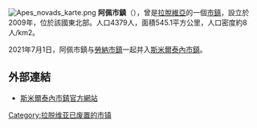 [[File:Apes_novads_karte.png|right]]
'''阿佩市鎮'''（{{lang-lv|Apes novads}}），曾是[[拉脫維亞|拉脫維亞]]的一個[[拉脫維亞行政區劃|市鎮]]，設立於2009年，位於該國東北部。人口4379人，面積545.1平方公里，人口密度約8人/km2。

2021年7月1日，阿佩市鎮与[[勞納市鎮|勞納市鎮]]一起并入[[斯米爾泰內市鎮|斯米爾泰內市鎮]]。

==外部連結==
* [https://smiltene.lv/ 斯米爾泰內市鎮官方網站] {{Wayback|url=https://smiltene.lv/ |date=20210806151854 }} {{lv}} {{en}}

{{Latvia-geo-stub}}
[[Category:拉脱维亚已废置的市镇|Category:拉脱维亚已废置的市镇]]
